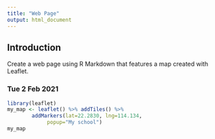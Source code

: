 ```yaml
---
title: "Web Page"
output: html_document
---
```

## Introduction
Create a web page using R Markdown that features a map created with Leaflet. 

### Tue 2 Feb 2021

```r

library(leaflet)
my_map <- leaflet() %>% addTiles() %>%
        addMarkers(lat=22.2830, lng=114.134, 
             popup="My school")
my_map
```

